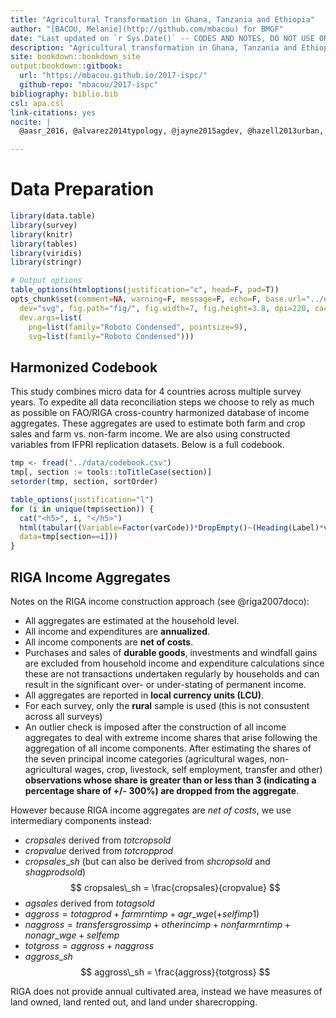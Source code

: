 ```yaml
---
title: "Agricultural Transformation in Ghana, Tanzania and Ethiopia"
author: "[BACOU, Melanie](http://github.com/mbacou) for BMGF"
date: "Last updated on `r Sys.Date()` -- CODES AND NOTES, DO NOT USE OR CITE"
description: "Agricultural transformation in Ghana, Tanzania and Ethiopia (ISPC review paper, codes and documentation)"
site: bookdown::bookdown_site
output:bookdown::gitbook:
  url: "https://mbacou.github.io/2017-ispc/"
  github-repo: "mbacou/2017-ispc"
bibliography: biblio.bib
csl: apa.csl
link-citations: yes
nocite: |
  @aasr_2016, @alvarez2014typology, @jayne2015agdev, @hazell2013urban, @douillet2014developing, @jordan2005eth, @omamo2006strategic, @bacou2015ethseg, @omamo2006strategic, @benin2016agricultural, @willy2015adaptation, @jayne2015africafarmland, @diao2017ghana, @roberts2014eth, @schnitzer2014tza, @heady2013ethland, @maxwell2014foodinsec, @minot2013agataeth, @girei2017fadama, @christen2013segmenting, @cgap2017segmentation, @nogales2017sourcebook, @lang2013maps, @nagler2017farms, @seahan2017strikingfacts, @wineman2017migration, @hazell2013urbanization, @anderson2015profiles, @anderson2015transformation

---
```


# Data Preparation

```r

library(data.table)
library(survey)
library(knitr)
library(tables)
library(viridis)
library(stringr)

# Output options
table_options(htmloptions(justification="c", head=F, pad=T))
opts_chunk$set(comment=NA, warning=F, message=F, echo=F, base.url="../docs",
  dev="svg", fig.path="fig/", fig.width=7, fig.height=3.8, dpi=220, cache=F, 
  dev.args=list(
    png=list(family="Roboto Condensed", pointsize=9), 
    svg=list(family="Roboto Condensed")))

```

## Harmonized Codebook

This study combines micro data for 4 countries across multiple survey years. To expedite all data reconciliation steps we choose to rely as much as possible on FAO/RIGA cross-country harmonized database of income aggregates. These aggregates are used to estimate both farm and crop sales and farm vs. non-farm income. We are also using constructed variables from IFPRI replication datasets. Below is a full codebook.


```r

tmp <- fread("../data/codebook.csv")
tmp[, section := tools::toTitleCase(section)]
setorder(tmp, section, sortOrder)

table_options(justification="l")
for (i in unique(tmp$section)) {
  cat("<h5>", i, "</h5>")
  html(tabular((Variable=Factor(varCode))*DropEmpty()~(Heading(Label)*varLabel+Heading(Unit)*unit+Heading(Source)*source*Heading())*identity, 
  data=tmp[section==i]))
}

```

## RIGA Income Aggregates

Notes on the RIGA income construction approach (see @riga2007doco):

- All aggregates are estimated at the household level.  
- All income and expenditures are **annualized**.  
- All income components are **net of costs**.  
- Purchases and sales of **durable goods**, investments and windfall gains are excluded from household income and expenditure calculations since these are not transactions undertaken regularly by households and can result in the significant over- or under-stating of permanent income.  
- All aggregates are reported in **local currency units (LCU)**.  
- For each survey, only the **rural** sample is used (this is not consustent across all surveys)  
- An outlier check is imposed after the construction of all income aggregates to deal with extreme income shares that arise following the aggregation of all income components. After estimating the shares of the seven principal income categories (agricultural wages, non-agricultural wages, crop, livestock, self employment, transfer and other) **observations whose share is greater than or less than 3 (indicating a percentage share of +/- 300%) are dropped from the aggregate**.  

However because RIGA income aggregates are *net of costs*, we use intermediary components instead:

- $cropsales$ derived from $totcropsold$
- $cropvalue$ derived from $totcropprod$
- $cropsales\_sh$ (but can also be derived from $shcropsold$ and $shagprodsold$)
  $$ cropsales\_sh = \frac{cropsales}{cropvalue} $$ 
- $agsales$ derived from $totagsold$
- $aggross = totagprod + farmrntimp + agr\_wge (+ selfimp1)$
- $naggross = transfersgrossimp + otherincimp + nonfarmrntimp + nonagr\_wge + selfemp$
- $totgross = aggross + naggross$  
- $aggross\_sh$  
  $$ aggross\_sh = \frac{aggross}{totgross} $$  

RIGA does not provide annual cultivated area, instead we have measures of land owned, land rented out, and land under sharecropping.


